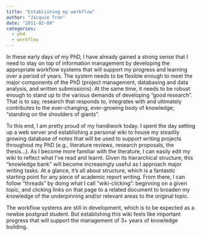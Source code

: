 ```yaml
---
title: "Establishing my workflow"
author: "Jacquie Tran"
date: "2011-02-09"
categories:
  - phd
  - workflow
---
```


In these early days of my PhD, I have already gained a strong sense that I need to stay on top of information management by developing the appropriate workflow systems that will support my progress and learning over a period of years. The system needs to be flexible enough to meet the major components of the PhD (project management, databasing and data analysis, and written submissions). At the same time, it needs to be robust enough to stand up to the various demands of developing "good research". That is to say, research that responds to, integrates with and ultimately contributes to the ever-changing, ever-growing body of knowledge; "standing on the shoulders of giants".

To this end, I am pretty proud of my handiwork today. I spent the day setting up a web server and establishing a personal wiki to house my steadily growing database of notes that will be used to support writing projects throughout my PhD (e.g., literature reviews, research proposals, the thesis...). As I become more familiar with the literature, I can easily edit my wiki to reflect what I've read and learnt. Given its hierarchical structure, this "knowledge bank" will become increasingly useful as I approach major writing tasks. At a glance, it's all about structure, which is a fantastic starting point for any piece of academic report writing. From there, I can follow "threads" by doing what I call "wiki-clicking": beginning on a given topic, and clicking links on that page to a related document to broaden my knowledge of the underpinning and/or relevant areas to the original topic.

The workflow systems are still in development, which is to be expected as a newbie postgrad student. But establishing this wiki feels like important progress that will support the management of 3+ years of knowledge building.